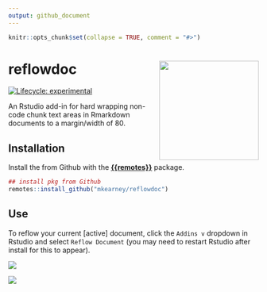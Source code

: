 ```yaml
---
output: github_document
---
```


<!-- README.md is generated from README.Rmd. Please edit that file -->

```r
knitr::opts_chunk$set(collapse = TRUE, comment = "#>")
```
# reflowdoc <img align="right" width="200" src="man/figures/logo.png">

[![Lifecycle: experimental](https://img.shields.io/badge/lifecycle-experimental-orange.svg)](https://www.tidyverse.org/lifecycle/#experimental)

An Rstudio add-in for hard wrapping non-code chunk text areas in Rmarkdown 
documents to a margin/width of 80.

## Installation

Install the from Github with the [**{{remotes}}**](https://github.com/r-lib/remotes) package.

``` r
## install pkg from Github
remotes::install_github("mkearney/reflowdoc")
```

## Use

To reflow your current [active] document, click the `Addins v` dropdown in
Rstudio and select `Reflow Document` (you may need to restart Rstudio after 
install for this to appear).


<p style='align:center'><img src='tools/readme/addin.png' max-width="600px" /></p>


<p style='align:center'><img src='tools/readme/vid.gif' max-width="600px" /></p>

